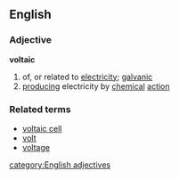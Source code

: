 ==English==
===Adjective===
'''voltaic'''
#of, or related to [[electricity]]; [[galvanic]]
#[[producing]] electricity by [[chemical]] [[action]]
===Related terms===
*[[voltaic cell]]
*[[volt]]
*[[voltage]]
[[category:English adjectives]]